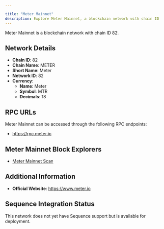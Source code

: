 ```yaml
---

title: "Meter Mainnet"
description: Explore Meter Mainnet, a blockchain network with chain ID 82. Learn about its native currency, Meter, and how to interact with the network.
---
```




Meter Mainnet is a blockchain network with chain ID 82.

## Network Details

- **Chain ID**: 82
- **Chain Name**: METER
- **Short Name**: Meter
- **Network ID**: 82
- **Currency**: 
  - **Name**: Meter
  - **Symbol**: MTR
  - **Decimals**: 18

## RPC URLs

Meter Mainnet can be accessed through the following RPC endpoints:

- https://rpc.meter.io

## Meter Mainnet Block Explorers

- [Meter Mainnet Scan](https://scan.meter.io)

## Additional Information

- **Official Website**: https://www.meter.io

## Sequence Integration Status

This network does not yet have Sequence support but is available for deployment.
